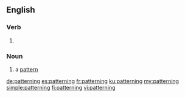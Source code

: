 ==English==

===Verb===
{{head|en|present participle}}

# {{present participle of|pattern|lang=en|nocat=1}}

===Noun===
{{en-noun}}

# a [[pattern]]

[[de:patterning]]
[[es:patterning]]
[[fr:patterning]]
[[ku:patterning]]
[[my:patterning]]
[[simple:patterning]]
[[fi:patterning]]
[[vi:patterning]]
